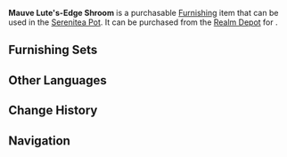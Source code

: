 {{Furnishing Infobox
|id             = 372448
|image          = Item Mauve Lute's-Edge Shroom.png
|category       = Landform
|subcategory    = Shrub
|rarity         = 3
|adeptal_energy = 20
|load           = 35
|reduced_load   = 24
|description    = A large mauve-colored fungus that possesses a tenacious vitality and a unique surface that simultaneously grants great springiness and the ability to retain moisture for long periods. In theory, this fungus could be used to maintain the humidity of a courtyard, but they seem to only grow in special environments and do not take well to transplantation into more mundane locales.<br />It is said that it displays the special markings of the Lute's Edge art of calligraphic penmanship if you look at it from just the right angle, which is how it got its name.
|source1        = [[Realm Depot]]
}}
'''Mauve Lute's-Edge Shroom''' is a purchasable [[Furnishing]] item that can be used in the [[Serenitea Pot]]. It can be purchased from the [[Realm Depot]] for {{Item|Realm Currency|30|x=80}}.

==Furnishing Sets==
{{Craft Usage}}

==Other Languages==
{{Other Languages
|default_hidden = 1
|en      = Mauve Lute's-Edge Shroom
|zhs     = 锦葵筑锋菇
|zhs_rm  = Jǐnkuí Zhù Fēng Gū
|zht     = 錦葵築鋒菇
|zht_rm  = Jǐnkuí Zhù Fēng Gū
|ja      = 築鋒葵茸
|ja_rm   = Chikuhou Kijou{{Assumed}}
|ko      = 아욱빛 축봉버섯
|ko_rm   = 
|es      = Hongo clavijero
|fr      = Champi-luth mauve
|ru      = Сиреневые цимбалы
|th      = เห็ดโคนหัวแหลมสีแดงอมม่วง
|th_rm   = 
|vi      = Nấm Cẩm Quỳ Trúc Phong
|de      = Malvenspitzenpilz
|id      = Jamur Ujung Kuas Mauve
|pt      = Cogumelos Tarraxas Malva
}}

==Change History==
{{Change History|2.7}}

==Navigation==
{{Furnishing Navbox/Exterior|Landform}}